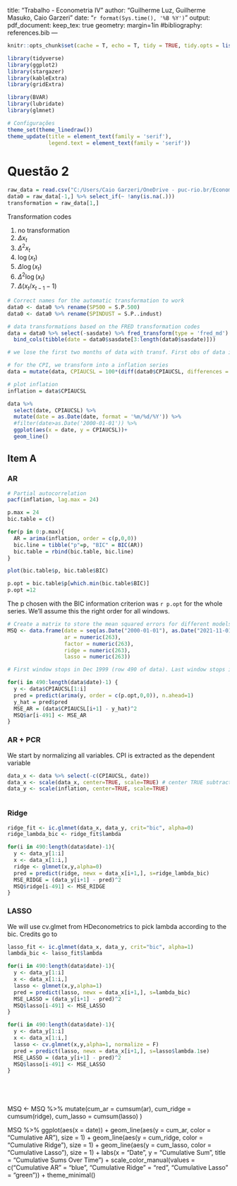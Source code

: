 title: "Trabalho - Econometria IV"
author: "Guilherme Luz, Guilherme Masuko, Caio Garzeri"
date: "`r format(Sys.time(), '%B %Y')`"
output: 
  pdf_document: 
  keep_tex: true
geometry: margin=1in
#bibliography: references.bib 
---
  
  ```r
knitr::opts_chunk$set(cache = T, echo = T, tidy = TRUE, tidy.opts = list(width.cutoff = 60), warning = F, message = F)
```

```r
library(tidyverse)
library(ggplot2)
library(stargazer)
library(kableExtra)
library(gridExtra)
```

```r
library(BVAR)
library(lubridate)
library(glmnet)
```


```r
# Configurações 
theme_set(theme_linedraw())
theme_update(title = element_text(family = 'serif'),
             legend.text = element_text(family = 'serif')) 
```

# Questão 2

```r
raw_data = read.csv("C:/Users/Caio Garzeri/OneDrive - puc-rio.br/Econometria IV/2021-12.csv")
data0 = raw_data[-1,] %>% select_if(~ !any(is.na(.)))
transformation = raw_data[1,]
```

Transformation codes

1. no transformation
2. $\Delta x_t$
3. $\Delta^2 x_t$ 
4. $\log(x_t)$
5. $\Delta \log(x_t)$
6. $\Delta^2 \log(x_t)$
7. $\Delta (x_t/x_{t-1} -1)$
  
```r
# Correct names for the automatic transformation to work
data0 <- data0 %>% rename(SP500 = S.P.500)
data0 <- data0 %>% rename(SPINDUST = S.P..indust)

# data transformations based on the FRED transformation codes 
data = data0 %>% select(-sasdate) %>% fred_transform(type = 'fred_md') %>%
  bind_cols(tibble(date = data0$sasdate[3:length(data0$sasdate)])) 

# we lose the first two months of data with transf. First obs of data is mar1959

# for the CPI, we transform into a inflation series
data = mutate(data, CPIAUCSL = 100*(diff(data0$CPIAUCSL, differences = 1)/data0$CPIAUCSL[-1])[-1])

```
\textcolor{blue}{Detalhe: estou usando a definição de inflação dada no enunciado $\pi_t = \frac{\Delta P_t}{P_t}$, que difere da definição usual $\pi_t = \frac{\Delta P_t}{P_{t-1}}$}

```r
# plot inflation
inflation = data$CPIAUCSL

data %>% 
  select(date, CPIAUCSL) %>%
  mutate(date = as.Date(date, format = '%m/%d/%Y')) %>%
  #filter(date>as.Date('2000-01-01')) %>%
  ggplot(aes(x = date, y = CPIAUCSL))+
  geom_line()
```
## Item A

### AR

```r
# Partial autocorrelation
pacf(inflation, lag.max = 24)
```


```r
p.max = 24
bic.table = c()

for(p in 0:p.max){
  AR = arima(inflation, order = c(p,0,0))
  bic.line = tibble("p"=p, "BIC" = BIC(AR))
  bic.table = rbind(bic.table, bic.line)
}

plot(bic.table$p, bic.table$BIC)
```
```r
p.opt = bic.table$p[which.min(bic.table$BIC)]
p.opt =12

```

The p chosen with the BIC information criterion was `r p.opt` for the whole series. We'll assume this the right order for all windows.

```r
# Create a matrix to store the mean squared errors for different models
MSQ <- data.frame(date = seq(as.Date("2000-01-01"), as.Date("2021-11-01"), by = "month"),
                  ar = numeric(263),
                  factor = numeric(263),
                  ridge = numeric(263),
                  lasso = numeric(263))

# First window stops in Dec 1999 (row 490 of data). Last window stops in October 2011   

for(i in 490:length(data$date)-1) {
  y <- data$CPIAUCSL[1:i]
  pred = predict(arima(y, order = c(p.opt,0,0)), n.ahead=1)
  y_hat = pred$pred
  MSE_AR = (data$CPIAUCSL[i+1] - y_hat)^2
  MSQ$ar[i-491] <- MSE_AR
}

```

### AR + PCR

We start by normalizing all variables. CPI is extracted as the dependent variable

```r

data_x <- data %>% select(-c(CPIAUCSL, date))
data_x <- scale(data_x, center=TRUE, scale=TRUE) # center TRUE subtracts mean and scale TRUE divides by s.d.
data_y <- scale(inflation, center=TRUE, scale=TRUE)



```

### Ridge

```r
ridge_fit <- ic.glmnet(data_x, data_y, crit="bic", alpha=0)
ridge_lambda_bic <- ridge_fit$lambda

for(i in 490:length(data$date)-1){
  y <- data_y[1:i]
  x <- data_x[1:i,]
  ridge <- glmnet(x,y,alpha=0)
  pred = predict(ridge, newx = data_x[i+1,], s=ridge_lambda_bic)
  MSE_RIDGE = (data_y[i+1] - pred)^2
  MSQ$ridge[i-491] <- MSE_RIDGE
}

```
### LASSO

We will use cv.glmet from HDeconometrics to pick lambda according to the bic. Credits go to 

```r

lasso_fit <- ic.glmnet(data_x, data_y, crit="bic", alpha=1)
lambda_bic <- lasso_fit$lambda

for(i in 490:length(data$date)-1){
  y <- data_y[1:i]
  x <- data_x[1:i,]
  lasso <- glmnet(x,y,alpha=1)
  pred = predict(lasso, newx = data_x[i+1,], s=lambda_bic)
  MSE_LASSO = (data_y[i+1] - pred)^2
  MSQ$lasso[i-491] <- MSE_LASSO
}

for(i in 490:length(data$date)-1){
  y <- data_y[1:i]
  x <- data_x[1:i,]
  lasso <- cv.glmnet(x,y,alpha=1, normalize = F)
  pred = predict(lasso, newx = data_x[i+1,], s=lasso$lambda.1se)
  MSE_LASSO = (data_y[i+1] - pred)^2
  MSQ$lasso[i-491] <- MSE_LASSO
}






```


MSQ <- MSQ %>% mutate(cum_ar = cumsum(ar),
                      cum_ridge = cumsum(ridge),
                      cum_lasso = cumsum(lasso)
                      )

MSQ %>% ggplot(aes(x = date)) +
  geom_line(aes(y = cum_ar, color = "Cumulative AR"), size = 1) +
  geom_line(aes(y = cum_ridge, color = "Cumulative Ridge"), size = 1) +
  geom_line(aes(y = cum_lasso, color = "Cumulative Lasso"), size = 1) +
  labs(x = "Date", y = "Cumulative Sum", title = "Cumulative Sums Over Time") +
  scale_color_manual(values = c("Cumulative AR" = "blue", "Cumulative Ridge" = "red", "Cumulative Lasso" = "green")) +
  theme_minimal()
